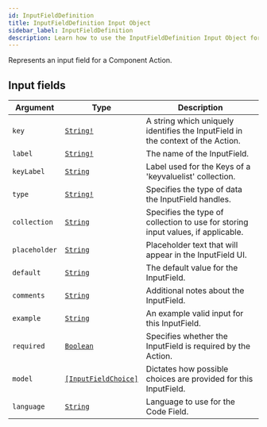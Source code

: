```yaml
---
id: InputFieldDefinition
title: InputFieldDefinition Input Object
sidebar_label: InputFieldDefinition
description: Learn how to use the InputFieldDefinition Input Object for 's API.
---
```


Represents an input field for a Component Action.

## Input fields

| Argument      | Type                                                                 | Description                                                                      |
| ------------- | -------------------------------------------------------------------- | -------------------------------------------------------------------------------- |
| `key`         | [`String!`](api/schema/scalar/String.mdx)                            | A string which uniquely identifies the InputField in the context of the Action.  |
| `label`       | [`String!`](api/schema/scalar/String.mdx)                            | The name of the InputField.                                                      |
| `keyLabel`    | [`String`](api/schema/scalar/String.mdx)                             | Label used for the Keys of a 'keyvaluelist' collection.                          |
| `type`        | [`String!`](api/schema/scalar/String.mdx)                            | Specifies the type of data the InputField handles.                               |
| `collection`  | [`String`](api/schema/scalar/String.mdx)                             | Specifies the type of collection to use for storing input values, if applicable. |
| `placeholder` | [`String`](api/schema/scalar/String.mdx)                             | Placeholder text that will appear in the InputField UI.                          |
| `default`     | [`String`](api/schema/scalar/String.mdx)                             | The default value for the InputField.                                            |
| `comments`    | [`String`](api/schema/scalar/String.mdx)                             | Additional notes about the InputField.                                           |
| `example`     | [`String`](api/schema/scalar/String.mdx)                             | An example valid input for this InputField.                                      |
| `required`    | [`Boolean`](api/schema/scalar/Boolean.mdx)                           | Specifies whether the InputField is required by the Action.                      |
| `model`       | [`[InputFieldChoice]`](api/schema/input_object/InputFieldChoice.mdx) | Dictates how possible choices are provided for this InputField.                  |
| `language`    | [`String`](api/schema/scalar/String.mdx)                             | Language to use for the Code Field.                                              |
